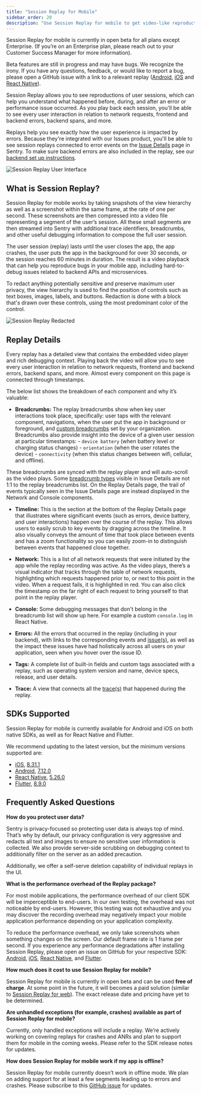 ```yaml
---
title: "Session Replay for Mobile"
sidebar_order: 20
description: "Use Session Replay for mobile to get video-like reproductions of user sessions. You'll be able to repro issues faster and get a better understanding of user impact."
---
```


<Note>

Session Replay for mobile is currently in open beta for all plans except Enterprise. (If you’re on an Enterprise plan, please reach out to your Customer Success Manager for more information).

Beta features are still in progress and may have bugs. We recognize the irony.  If you have any questions, feedback, or would like to report a bug, please open a GitHub issue with a link to a relevant replay ([Android](https://github.com/getsentry/sentry-java/issues/new/choose), [iOS](https://github.com/getsentry/sentry-cocoa/issues/new/choose) and [React Native](https://github.com/getsentry/sentry-react-native/issues/new/choose)).

</Note>

Session Replay allows you to see reproductions of user sessions, which can help you understand what happened before, during, and after an error or performance issue occurred. As you play back each session, you'll be able to see every user interaction in relation to network requests, frontend and backend errors, backend spans, and more.

Replays help you see exactly how the user experience is impacted by errors. Because they're integrated with our Issues product, you'll be able to see session replays connected to error events on the [Issue Details](/product/issues/issue-details/) page in Sentry. To make sure backend errors are also included in the replay, see our [backend set up instructions](/product/explore/session-replay/getting-started/#replays-for-backend-errors).

![Session Replay User Interface](./img/session-replay.png)

## What is Session Replay?

Session Replay for mobile works by taking snapshots of the view hierarchy as well as a screenshot within the same frame, at the rate of one per second. These screenshots are then compressed into a video file representing a segment of the user’s session. All these small segments are then streamed into Sentry with additional trace identifiers, breadcrumbs, and other useful debugging information to compose the full user session.

The user session (replay) lasts until the user closes the app, the app crashes, the user puts the app in the background for over 30 seconds, or the session reaches 60 minutes in duration. The result is a video playback that can help you reproduce bugs in your mobile app, including hard-to-debug issues related to backend APIs and microservices.

To redact anything potentially sensitive and preserve maximum user privacy, the view hierarchy is used to find the position of controls such as text boxes, images, labels, and buttons. Redaction is done with a block that's drawn over these controls, using the most predominant color of the control.

![Session Replay Redacted](./img/session-replay-redacted.png)

## Replay Details

Every replay has a detailed view that contains the embedded video player and rich debugging context. Playing back the video will allow you to see every user interaction in relation to network requests, frontend and backend errors, backend spans, and more.  Almost every component on this page is connected through timestamps.

The below list shows the breakdown of each component and why it’s valuable:

- **Breadcrumbs:** The replay breadcrumbs show when key user interactions took place, specifically: user taps with the relevant component, navigations, when the user put the app in background or foreground, and [custom breadcrumbs](/product/sentry-basics/integrate-backend/configuration-options/#breadcrumbs) set by your organization. Breadcrumbs also provide insight into the device of a given user session at particular timestamps:
      - `device battery` (when battery level or charging status changes)
      - `orientation` (when the user rotates the device)
      - `connectivity` (when this status changes between wifi, cellular, and offline).

These breadcrumbs are synced with the replay player and will auto-scroll as the video plays. Some [breadcrumb types](/product/issues/issue-details/breadcrumbs/) visible in Issue Details are not 1:1 to the replay breadcrumbs list. On the Replay Details page, the trail of events typically seen in the Issue Details page are instead displayed in the Network and Console components.


- **Timeline:** This is the section at the bottom of the Replay Details page that illustrates where significant events (such as errors, device battery, and user interactions) happen over the course of the replay. This allows users to easily scrub to key events by dragging across the timeline. It also visually conveys the amount of time that took place between events and has a zoom functionality so you can easily zoom-in to distinguish between events that happened close together.

- **Network:** This is a list of all network requests that were initiated by the app while the replay recording was active. As the video plays, there’s a visual indicator that tracks through the table of network requests, highlighting which requests happened prior to, or next to this point in the video. When a request fails, it is highlighted in red. You can also click the timestamp on the far right of each request to bring yourself to that point in the replay player.

- **Console:** Some debugging messages that don't belong in the breadcrumb list will show up here. For example a custom `console.log` in React Native.

- **Errors:** All the errors that occurred in the replay (including in your backend), with links to the corresponding events and [issue(s)](/product/issues/issue-details/error-issues/), as well as the impact these issues have had holistically across all users on your application, seen when you hover over the issue ID.

- **Tags:** A complete list of built-in fields and custom tags associated with a replay, such as operating system version and name, device specs, release, and user details.

- **Trace:** A view that connects all the [trace(s)](/product/sentry-basics/tracing/distributed-tracing/#traces-transactions-and-spans) that happened during the replay.

## SDKs Supported

Session Replay for mobile is currently available for Android and iOS on both native SDKs, as well as for React Native and Flutter.

We recommend updating to the latest version, but the minimum versions supported are:

- [iOS](/platforms/apple/guides/ios/session-replay/), [8.31.1](https://github.com/getsentry/sentry-cocoa/releases)
- [Android](/platforms/android/session-replay/), [7.12.0](https://github.com/getsentry/sentry-java/releases)
- [React Native](/platforms/react-native/session-replay/), [5.26.0](https://github.com/getsentry/sentry-react-native/releases)
- [Flutter](/platforms/flutter/session-replay/), [8.9.0](https://github.com/getsentry/sentry-dart/releases)

## Frequently Asked Questions

**How do you protect user data?**

Sentry is privacy-focused so protecting user data is always top of mind. That’s why by default, our privacy configuration is very aggressive and redacts all text and images to ensure no sensitive user information is collected. We also provide server-side scrubbing on debugging context to additionally filter on the server as an added precaution.

Additionally, we offer a self-serve deletion capability of individual replays in the UI.

**What is the performance overhead of the Replay package?**

For most mobile applications, the performance overhead of our client SDK will be imperceptible to end-users. In our own testing, the overhead was not noticeable by end-users. However, this testing was not exhaustive and you may discover the recording overhead may negatively impact your mobile application performance depending on your application complexity.

To reduce the performance overhead, we only take screenshots when something changes on the screen. Our default frame rate is 1 frame per second.
If you experience any performance degradations after installing Session Replay, please open an issue on GitHub for your respective SDK: [Android](https://github.com/getsentry/sentry-java/issues/new/choose), [iOS](https://github.com/getsentry/sentry-cocoa/issues/new/choose), [React Native](https://github.com/getsentry/sentry-react-native/issues/new/choose), and [Flutter](https://github.com/getsentry/sentry-dart/issues/new/choose).

**How much does it cost to use Session Replay for mobile?**

Session Replay for mobile is currently in open beta and can be used **free of charge**. At some point in the future, it will becomes a paid solution (similar to [Session Replay for web](https://sentry.io/pricing/)). The exact release date and pricing have yet to be determined.

**Are unhandled exceptions (for example, crashes) available as part of Session Replay for mobile?**

Currently, only handled exceptions will include a replay. We’re actively working on covering replays for crashes and ANRs and plan to support them for mobile in the coming weeks. Please refer to the SDK release notes for updates.

**How does Session Replay for mobile work if my app is offline?**

Session Replay for mobile currently doesn’t work in offline mode. We plan on adding support for at least a few segments leading up to errors and crashes. Please subscribe to this [GitHub issue](https://github.com/getsentry/sentry/issues/68287) for updates.
